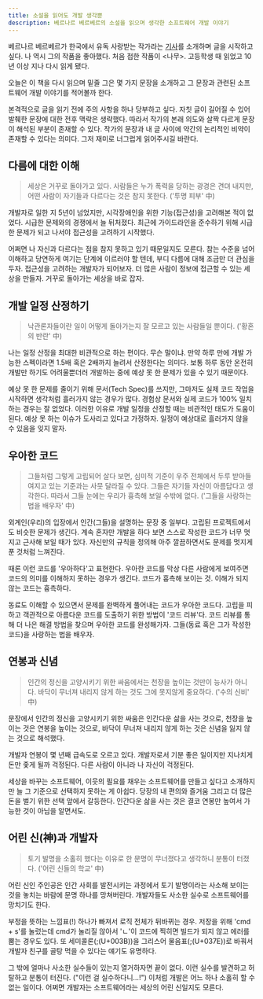 ```yaml
---
title: 소설을 읽어도 개발 생각뿐
description: 베르나르 베르베르의 소설을 읽으며 생각한 소프트웨어 개발 이야기
---
```


베르나르 베르베르가 한국에서 유독 사랑받는 작가라는 [기사](https://www.yna.co.kr/view/AKR20211202146200005)를 소개하며 글을 시작하고 싶다. 나 역시 그의 작품을 좋아했다. 처음 접한 작품이 \<나무\>. 고등학생 때 읽었고 10년 이상 지나 다시 읽게 됐다.

오늘은 이 책을 다시 읽으며 밑줄 그은 몇 가지 문장을 소개하고 그 문장과 관련된 소프트웨어 개발 이야기를 적어볼까 한다.

본격적으로 글을 읽기 전에 주의 사항을 하나 당부하고 싶다. 자칫 글이 길어질 수 있어 발췌한 문장에 대한 전후 맥락은 생략했다. 따라서 작가의 본래 의도와 살짝 다르게 문장이 해석된 부분이 존재할 수 있다. 작가의 문장과 내 글 사이에 약간의 논리적인 비약이 존재할 수 있다는 의미다. 그저 재미로 너그럽게 읽어주시길 바란다.

## 다름에 대한 이해

> 세상은 거꾸로 돌아가고 있다. 사람들은 누가 폭력을 당하는 광경은 견뎌 내지만, 어떤 사람이 자기들과 다르다는 것은 참지 못한다. ('투명 피부' 中)

개발자로 일한 지 5년이 넘었지만, 시각장애인을 위한 기능(접근성)을 고려해본 적이 없었다. 시급한 문제와의 경쟁에서 늘 뒤처졌다. 최근에 가이드라인을 준수하기 위해 시급한 문제가 되고 나서야 접근성을 고려하기 시작했다.

어쩌면 나 자신과 다르다는 점을 참지 못하고 있기 때문일지도 모른다. 참는 수준을 넘어 이해하고 당연하게 여기는 단계에 이르러야 할 텐데, 부디 다름에 대해 조금만 더 관심을 두자. 접근성을 고려하는 개발자가 되어보자. 더 많은 사람이 정보에 접근할 수 있는 세상을 만들자. 거꾸로 돌아가는 세상을 바로 잡자.

## 개발 일정 산정하기

> 낙관론자들이란 일이 어떻게 돌아가는지 잘 모르고 있는 사람들일 뿐이다. ('황혼의 반란' 中)

나는 일정 산정을 최대한 비관적으로 하는 편이다. 무슨 말이냐. 만약 하루 만에 개발 가능한 스펙이라면 1.5배 혹은 2배까지 늘려서 산정한다는 의미다. 보통 하루 동안 온전히 개발만 하기도 어려울뿐더러 개발하는 중에 예상 못 한 문제가 있을 수 있기 때문이다.

예상 못 한 문제를 줄이기 위해 문서(Tech Spec)를 쓰지만, 그마저도 실제 코드 작업을 시작하면 생각처럼 흘러가지 않는 경우가 많다. 경험상 문서와 실제 코드가 100% 일치하는 경우는 잘 없었다. 이러한 이유로 개발 일정을 산정할 때는 비관적인 태도가 도움이 된다. 예상 못 하는 이슈가 도사리고 있다고 가정하자. 일정이 예상대로 흘러가지 않을 수 있음을 잊지 말자.

## 우아한 코드

> 그들처럼 그렇게 고립되어 살다 보면, 심미적 기준이 우주 전체에서 두루 받아들여지고 있는 기준과는 사뭇 달라질 수 있다. 그들은 자기들 자신이 아름답다고 생각한다. 따라서 그들 눈에는 우리가 흉측해 보일 수밖에 없다. ('그들을 사랑하는 법을 배우자' 中)

외계인(우리)의 입장에서 인간(그들)을 설명하는 문장 중 일부다. 고립된 프로젝트에서도 비슷한 문제가 생긴다. 계속 혼자만 개발을 하다 보면 스스로 작성한 코드가 너무 멋지고 근사해 보일 때가 있다. 자신만의 규칙을 정의해 아주 깔끔하면서도 문제를 멋지게 푼 것처럼 느껴진다.

때론 이런 코드를 '우아하다'고 표현한다. 우아한 코드를 막상 다른 사람에게 보여주면 코드의 의미를 이해하지 못하는 경우가 생긴다. 코드가 흉측해 보이는 것. 이해가 되지 않는 코드는 흉측하다.

동료도 이해할 수 있으면서 문제를 완벽하게 풀어내는 코드가 우아한 코드다. 고립을 피하고 객관적으로 아름다운 코드를 도출하기 위한 방법이 '코드 리뷰'다. 코드 리뷰를 통해 더 나은 해결 방법을 찾으며 우아한 코드를 완성해가자. 그들(동료 혹은 그가 작성한 코드)을 사랑하는 법을 배우자.

## 연봉과 신념

> 인간의 정신을 고양시키기 위한 싸움에서는 천장을 높이는 것만이 능사가 아니다. 바닥이 무너져 내리지 않게 하는 것도 그에 못지않게 중요하다. ('수의 신비' 中)

문장에서 인간의 정신을 고양시키기 위한 싸움은 인간다운 삶을 사는 것으로, 천장을 높이는 것은 연봉을 높이는 것으로, 바닥이 무너져 내리지 않게 하는 것은 신념을 잃지 않는 것으로 해석했다.

개발자 연봉이 몇 년째 급속도로 오르고 있다. 개발자로서 기분 좋은 일이지만 지나치게 돈만 좇게 될까 걱정된다. 다른 사람이 아니라 나 자신이 걱정된다.

세상을 바꾸는 소프트웨어, 이웃의 필요를 채우는 소프트웨어를 만들고 싶다고 소개하지만 늘 그 기준으로 선택하지 못하는 게 아쉽다. 당장의 내 편의와 즐거움 그리고 더 많은 돈을 벌기 위한 선택 앞에서 갈등한다. 인간다운 삶을 사는 것은 결코 연봉만 높여서 가능한 것이 아님을 알면서도.

## 어린 신(神)과 개발자

> 토기 발명을 소홀히 했다는 이유로 한 문명이 무너졌다고 생각하니 분통이 터졌다. ('어린 신들의 학교' 中)

어린 신인 주인공은 인간 사회를 발전시키는 과정에서 토기 발명이라는 사소해 보이는 것을 놓치는 바람에 문명 하나를 망쳐버린다. 개발자들도 사소한 실수로 소프트웨어를 망치기도 한다.

부정을 뜻하는 느낌표(!) 하나가 빠져서 로직 전체가 뒤바뀌는 경우. 저장을 위해 'cmd + s'를 눌렀는데 cmd가 눌리질 않아서 'ㄴ'이 코드에 찍히면 빌드가 되지 않고 에러를 뿜는 경우도 있다. 또 세미콜론(;(U+003B))을 그리스어 물음표(;(U+037E))로 바꿔서 개발자 친구를 골탕 먹을 수 있다는 얘기도 유명하다.

그 밖에 얼마나 사소한 실수들이 있는지 열거하자면 끝이 없다. 이런 실수를 발견하고 허탈하고 분통이 터진다. ("이런 걸 실수하다니...!") 이처럼 개발은 어느 하나 소홀히 할 수 없는 일이다. 어쩌면 개발자는 소프트웨어라는 세상의 어린 신일지도 모른다.

